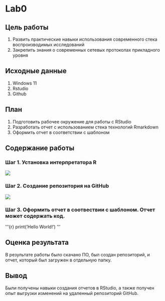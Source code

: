 # Lab0

## Цель работы

1) Развить практические навыки использования современного стека воспроизводимых исследований
2) Закрепить знания о современных сетевых протоколах прикладного уровня

## Исходные данные

1) Windows 11
2) Rstudio
3) Github

## План

1) Подготовить рабочее окружение для работы с RStudio
2) Разработать отчет с использованием стека технологий Rmarkdown
3) Оформить отчет в соответствии с шаблоном

## Содержание работы 

### Шаг 1. Установка интерпретатора R

![](https://github.com/bondarenkosa11/Bondarenko_R/blob/main/Lab_0/img/установка%20Rstd.png)

### Шаг 2. Создание репозитория на GitHub

![](https://github.com/bondarenkosa11/Bondarenko_R/blob/main/Lab_0/img/скрин%20репр.png)

### Шаг 3. Оформить отчет в соотвествии с шаблоном. Отчет может содержать код.

'''{r}
print('Hello World!')
'''

## Оценка результата

В результате работы было скачано ПО, был создан репозиторий, и отчет, который был загружен в отдельную папку.

## Вывод

Были получены навыки создания отчетов в RStudio, а также получен опыт выгрузки изменений на удаленный репозиторий GitHub.
